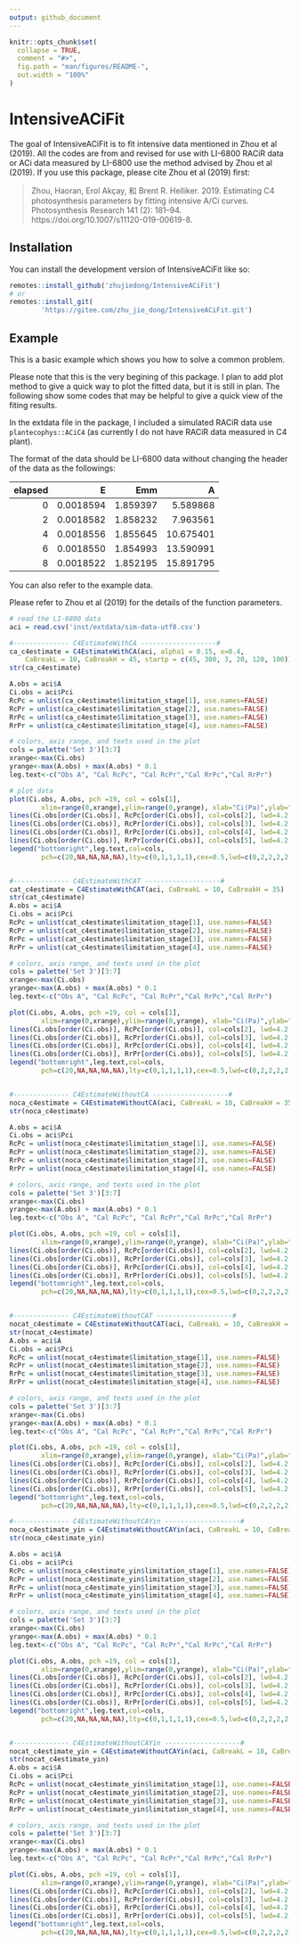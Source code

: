 ```yaml
---
output: github_document
---
```


<!-- README.md is generated from README.Rmd. Please edit that file -->

```r
knitr::opts_chunk$set(
  collapse = TRUE,
  comment = "#>",
  fig.path = "man/figures/README-",
  out.width = "100%"
)
```

# IntensiveACiFit

<!-- badges: start -->
<!-- badges: end -->

The goal of IntensiveACiFit is to fit intensive data mentioned in Zhou et al (2019). All the codes are from [](https://github.com/zhouhaoran06/C4-Parameter-Estimation) and revised for use with LI-6800 RACiR data or ACi data measured by LI-6800 use the method advised by Zhou et al (2019). If you use this package, please cite Zhou et al (2019) first:

> Zhou, Haoran, Erol Akçay, 和 Brent R. Helliker. 2019. Estimating C4 photosynthesis parameters by fitting intensive A/Ci curves. Photosynthesis Research 141 (2): 181–94. https://doi.org/10.1007/s11120-019-00619-8.


## Installation

You can install the development version of IntensiveACiFit like so:

``` r
remotes::install_github('zhujiedong/IntensiveACiFit')
# or
remotes::install_git(
        'https://gitee.com/zhu_jie_dong/IntensiveACiFit.git')
```

## Example

This is a basic example which shows you how to solve a common problem.

::: {.callout-note}
Please note that this is the very begining of this package. I plan to add plot method to give a quick way to plot the fitted data, but it is still in plan. The following show some codes that may be helpful to give a quick view of the fiting results.
:::

In the extdata file in the package, I included a simulated RACiR data use  `plantecophys::ACiC4` (as currently I do not have RACiR data measured in C4 plant). 

The format of the data should be LI-6800 data without changing the header of the data as the followings:

| elapsed|         E|      Emm|         A|
|-------:|---------:|--------:|---------:|
|       0| 0.0018594| 1.859397|  5.589868| 
|       2| 0.0018582| 1.858232|  7.963561|
|       4| 0.0018556| 1.855645| 10.675401| 
|       6| 0.0018550| 1.854993| 13.590991| 
|       8| 0.0018522| 1.852195| 15.891795| 

You can also refer to the example data.

Please refer to Zhou et al (2019) for the details of the function parameters.

```r
# read the LI-6800 data
aci = read.csv('inst/extdata/sim-data-utf8.csv')

#-------------- C4EstimateWithCA -------------------#
ca_c4estimate = C4EstimateWithCA(aci, alpha1 = 0.15, x=0.4, 
    CaBreakL = 10, CaBreakH = 45, startp = c(45, 300, 3, 20, 120, 100))
str(ca_c4estimate)

A.obs = aci$A
Ci.obs = aci$Pci
RcPc = unlist(ca_c4estimate$limitation_stage[1], use.names=FALSE)
RcPr = unlist(ca_c4estimate$limitation_stage[2], use.names=FALSE)
RrPc = unlist(ca_c4estimate$limitation_stage[3], use.names=FALSE)
RrPr = unlist(ca_c4estimate$limitation_stage[4], use.names=FALSE)

# colors, axis range, and texts used in the plot
cols = palette('Set 3')[3:7]
xrange<-max(Ci.obs)
yrange<-max(A.obs) + max(A.obs) * 0.1
leg.text<-c("Obs A", "Cal RcPc", "Cal RcPr","Cal RrPc","Cal RrPr")

# plot data
plot(Ci.obs, A.obs, pch =19, col = cols[1], 
        xlim=range(0,xrange),ylim=range(0,yrange), xlab="Ci(Pa)",ylab="A")
lines(Ci.obs[order(Ci.obs)], RcPc[order(Ci.obs)], col=cols[2], lwd=4.2, pch = 20)
lines(Ci.obs[order(Ci.obs)], RcPr[order(Ci.obs)], col=cols[3], lwd=4.2, pch = 20)
lines(Ci.obs[order(Ci.obs)], RrPc[order(Ci.obs)], col=cols[4], lwd=4.2, pch = 20)
lines(Ci.obs[order(Ci.obs)], RrPr[order(Ci.obs)], col=cols[5], lwd=4.2, pch = 20)
legend("bottomright",leg.text,col=cols,
        pch=c(20,NA,NA,NA,NA),lty=c(0,1,1,1,1),cex=0.5,lwd=c(0,2,2,2,2))


#-------------- C4EstimateWithCAT -------------------#
cat_c4estimate = C4EstimateWithCAT(aci, CaBreakL = 10, CaBreakH = 35)
str(cat_c4estimate)
A.obs = aci$A
Ci.obs = aci$Pci
RcPc = unlist(cat_c4estimate$limitation_stage[1], use.names=FALSE)
RcPr = unlist(cat_c4estimate$limitation_stage[2], use.names=FALSE)
RrPc = unlist(cat_c4estimate$limitation_stage[3], use.names=FALSE)
RrPr = unlist(cat_c4estimate$limitation_stage[4], use.names=FALSE)

# colors, axis range, and texts used in the plot
cols = palette('Set 3')[3:7]
xrange<-max(Ci.obs)
yrange<-max(A.obs) + max(A.obs) * 0.1
leg.text<-c("Obs A", "Cal RcPc", "Cal RcPr","Cal RrPc","Cal RrPr")

plot(Ci.obs, A.obs, pch =19, col = cols[1], 
        xlim=range(0,xrange),ylim=range(0,yrange), xlab="Ci(Pa)",ylab="A")
lines(Ci.obs[order(Ci.obs)], RcPc[order(Ci.obs)], col=cols[2], lwd=4.2, pch = 20)
lines(Ci.obs[order(Ci.obs)], RcPr[order(Ci.obs)], col=cols[3], lwd=4.2, pch = 20)
lines(Ci.obs[order(Ci.obs)], RrPc[order(Ci.obs)], col=cols[4], lwd=4.2, pch = 20)
lines(Ci.obs[order(Ci.obs)], RrPr[order(Ci.obs)], col=cols[5], lwd=4.2, pch = 20)
legend("bottomright",leg.text,col=cols,
        pch=c(20,NA,NA,NA,NA),lty=c(0,1,1,1,1),cex=0.5,lwd=c(0,2,2,2,2))


#-------------- C4EstimateWithoutCA -------------------#
noca_c4estimate = C4EstimateWithoutCA(aci, CaBreakL = 10, CaBreakH = 35)
str(noca_c4estimate)

A.obs = aci$A
Ci.obs = aci$Pci
RcPc = unlist(noca_c4estimate$limitation_stage[1], use.names=FALSE)
RcPr = unlist(noca_c4estimate$limitation_stage[2], use.names=FALSE)
RrPc = unlist(noca_c4estimate$limitation_stage[3], use.names=FALSE)
RrPr = unlist(noca_c4estimate$limitation_stage[4], use.names=FALSE)

# colors, axis range, and texts used in the plot
cols = palette('Set 3')[3:7]
xrange<-max(Ci.obs)
yrange<-max(A.obs) + max(A.obs) * 0.1
leg.text<-c("Obs A", "Cal RcPc", "Cal RcPr","Cal RrPc","Cal RrPr")

plot(Ci.obs, A.obs, pch =19, col = cols[1], 
        xlim=range(0,xrange),ylim=range(0,yrange), xlab="Ci(Pa)",ylab="A")
lines(Ci.obs[order(Ci.obs)], RcPc[order(Ci.obs)], col=cols[2], lwd=4.2, pch = 20)
lines(Ci.obs[order(Ci.obs)], RcPr[order(Ci.obs)], col=cols[3], lwd=4.2, pch = 20)
lines(Ci.obs[order(Ci.obs)], RrPc[order(Ci.obs)], col=cols[4], lwd=4.2, pch = 20)
lines(Ci.obs[order(Ci.obs)], RrPr[order(Ci.obs)], col=cols[5], lwd=4.2, pch = 20)
legend("bottomright",leg.text,col=cols,
        pch=c(20,NA,NA,NA,NA),lty=c(0,1,1,1,1),cex=0.5,lwd=c(0,2,2,2,2))


#-------------- C4EstimateWithoutCAT -------------------#
nocat_c4estimate = C4EstimateWithoutCAT(aci, CaBreakL = 10, CaBreakH = 25)
str(nocat_c4estimate)
A.obs = aci$A
Ci.obs = aci$Pci
RcPc = unlist(nocat_c4estimate$limitation_stage[1], use.names=FALSE)
RcPr = unlist(nocat_c4estimate$limitation_stage[2], use.names=FALSE)
RrPc = unlist(nocat_c4estimate$limitation_stage[3], use.names=FALSE)
RrPr = unlist(nocat_c4estimate$limitation_stage[4], use.names=FALSE)

# colors, axis range, and texts used in the plot
cols = palette('Set 3')[3:7]
xrange<-max(Ci.obs)
yrange<-max(A.obs) + max(A.obs) * 0.1
leg.text<-c("Obs A", "Cal RcPc", "Cal RcPr","Cal RrPc","Cal RrPr")

plot(Ci.obs, A.obs, pch =19, col = cols[1], 
        xlim=range(0,xrange),ylim=range(0,yrange), xlab="Ci(Pa)",ylab="A")
lines(Ci.obs[order(Ci.obs)], RcPc[order(Ci.obs)], col=cols[2], lwd=4.2, pch = 20)
lines(Ci.obs[order(Ci.obs)], RcPr[order(Ci.obs)], col=cols[3], lwd=4.2, pch = 20)
lines(Ci.obs[order(Ci.obs)], RrPc[order(Ci.obs)], col=cols[4], lwd=4.2, pch = 20)
lines(Ci.obs[order(Ci.obs)], RrPr[order(Ci.obs)], col=cols[5], lwd=4.2, pch = 20)
legend("bottomright",leg.text,col=cols,
        pch=c(20,NA,NA,NA,NA),lty=c(0,1,1,1,1),cex=0.5,lwd=c(0,2,2,2,2))

#-------------- C4EstimateWithoutCAYin -------------------#
noca_c4estimate_yin = C4EstimateWithoutCAYin(aci, CaBreakL = 10, CaBreakH = 35)
str(noca_c4estimate_yin)

A.obs = aci$A
Ci.obs = aci$Pci
RcPc = unlist(noca_c4estimate_yin$limitation_stage[1], use.names=FALSE)
RcPr = unlist(noca_c4estimate_yin$limitation_stage[2], use.names=FALSE)
RrPc = unlist(noca_c4estimate_yin$limitation_stage[3], use.names=FALSE)
RrPr = unlist(noca_c4estimate_yin$limitation_stage[4], use.names=FALSE)

# colors, axis range, and texts used in the plot
cols = palette('Set 3')[3:7]
xrange<-max(Ci.obs)
yrange<-max(A.obs) + max(A.obs) * 0.1
leg.text<-c("Obs A", "Cal RcPc", "Cal RcPr","Cal RrPc","Cal RrPr")

plot(Ci.obs, A.obs, pch =19, col = cols[1], 
        xlim=range(0,xrange),ylim=range(0,yrange), xlab="Ci(Pa)",ylab="A")
lines(Ci.obs[order(Ci.obs)], RcPc[order(Ci.obs)], col=cols[2], lwd=4.2, pch = 20)
lines(Ci.obs[order(Ci.obs)], RcPr[order(Ci.obs)], col=cols[3], lwd=4.2, pch = 20)
lines(Ci.obs[order(Ci.obs)], RrPc[order(Ci.obs)], col=cols[4], lwd=4.2, pch = 20)
lines(Ci.obs[order(Ci.obs)], RrPr[order(Ci.obs)], col=cols[5], lwd=4.2, pch = 20)
legend("bottomright",leg.text,col=cols,
        pch=c(20,NA,NA,NA,NA),lty=c(0,1,1,1,1),cex=0.5,lwd=c(0,2,2,2,2))


#-------------- C4EstimateWithoutCAYin -------------------#
nocat_c4estimate_yin = C4EstimateWithoutCAYin(aci, CaBreakL = 10, CaBreakH = 25)
str(nocat_c4estimate_yin)
A.obs = aci$A
Ci.obs = aci$Pci
RcPc = unlist(nocat_c4estimate_yin$limitation_stage[1], use.names=FALSE)
RcPr = unlist(nocat_c4estimate_yin$limitation_stage[2], use.names=FALSE)
RrPc = unlist(nocat_c4estimate_yin$limitation_stage[3], use.names=FALSE)
RrPr = unlist(nocat_c4estimate_yin$limitation_stage[4], use.names=FALSE)

# colors, axis range, and texts used in the plot
cols = palette('Set 3')[3:7]
xrange<-max(Ci.obs)
yrange<-max(A.obs) + max(A.obs) * 0.1
leg.text<-c("Obs A", "Cal RcPc", "Cal RcPr","Cal RrPc","Cal RrPr")

plot(Ci.obs, A.obs, pch =19, col = cols[1], 
        xlim=range(0,xrange),ylim=range(0,yrange), xlab="Ci(Pa)",ylab="A")
lines(Ci.obs[order(Ci.obs)], RcPc[order(Ci.obs)], col=cols[2], lwd=4.2, pch = 20)
lines(Ci.obs[order(Ci.obs)], RcPr[order(Ci.obs)], col=cols[3], lwd=4.2, pch = 20)
lines(Ci.obs[order(Ci.obs)], RrPc[order(Ci.obs)], col=cols[4], lwd=4.2, pch = 20)
lines(Ci.obs[order(Ci.obs)], RrPr[order(Ci.obs)], col=cols[5], lwd=4.2, pch = 20)
legend("bottomright",leg.text,col=cols,
        pch=c(20,NA,NA,NA,NA),lty=c(0,1,1,1,1),cex=0.5,lwd=c(0,2,2,2,2))
```